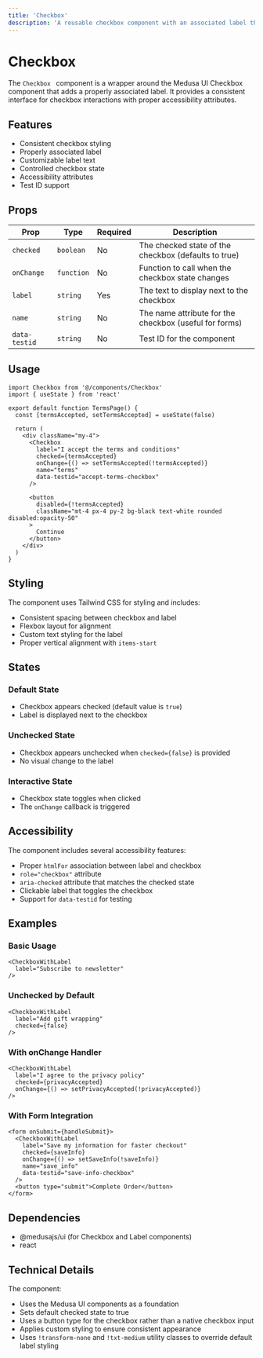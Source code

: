 ```yaml
---
title: 'Checkbox'
description: 'A reusable checkbox component with an associated label that provides consistent styling and accessibility features.'
---
```


# Checkbox

The `Checkbox ` component is a wrapper around the Medusa UI Checkbox component that adds a properly associated label. It provides a consistent interface for checkbox interactions with proper accessibility attributes.

## Features

- Consistent checkbox styling
- Properly associated label
- Customizable label text
- Controlled checkbox state
- Accessibility attributes
- Test ID support

## Props

| Prop | Type | Required | Description |
|------|------|----------|-------------|
| `checked` | `boolean` | No | The checked state of the checkbox (defaults to true) |
| `onChange` | `function` | No | Function to call when the checkbox state changes |
| `label` | `string` | Yes | The text to display next to the checkbox |
| `name` | `string` | No | The name attribute for the checkbox (useful for forms) |
| `data-testid` | `string` | No | Test ID for the component |

## Usage

```tsx copy
import Checkbox from '@/components/Checkbox'
import { useState } from 'react'

export default function TermsPage() {
  const [termsAccepted, setTermsAccepted] = useState(false)
  
  return (
    <div className="my-4">
      <Checkbox
        label="I accept the terms and conditions"
        checked={termsAccepted}
        onChange={() => setTermsAccepted(!termsAccepted)}
        name="terms"
        data-testid="accept-terms-checkbox"
      />
      
      <button 
        disabled={!termsAccepted}
        className="mt-4 px-4 py-2 bg-black text-white rounded disabled:opacity-50"
      >
        Continue
      </button>
    </div>
  )
}
```

## Styling

The component uses Tailwind CSS for styling and includes:

- Consistent spacing between checkbox and label
- Flexbox layout for alignment
- Custom text styling for the label
- Proper vertical alignment with `items-start`

## States

### Default State
- Checkbox appears checked (default value is `true`)
- Label is displayed next to the checkbox

### Unchecked State
- Checkbox appears unchecked when `checked={false}` is provided
- No visual change to the label

### Interactive State
- Checkbox state toggles when clicked
- The `onChange` callback is triggered

## Accessibility

The component includes several accessibility features:

- Proper `htmlFor` association between label and checkbox
- `role="checkbox"` attribute
- `aria-checked` attribute that matches the checked state
- Clickable label that toggles the checkbox
- Support for `data-testid` for testing

## Examples

### Basic Usage

```tsx copy
<CheckboxWithLabel 
  label="Subscribe to newsletter" 
/>
```

### Unchecked by Default

```tsx copy
<CheckboxWithLabel 
  label="Add gift wrapping" 
  checked={false}
/>
```

### With onChange Handler

```tsx copy
<CheckboxWithLabel 
  label="I agree to the privacy policy" 
  checked={privacyAccepted}
  onChange={() => setPrivacyAccepted(!privacyAccepted)}
/>
```

### With Form Integration

```tsx copy
<form onSubmit={handleSubmit}>
  <CheckboxWithLabel 
    label="Save my information for faster checkout" 
    checked={saveInfo}
    onChange={() => setSaveInfo(!saveInfo)}
    name="save_info"
    data-testid="save-info-checkbox"
  />
  <button type="submit">Complete Order</button>
</form>
```

## Dependencies

- @medusajs/ui (for Checkbox and Label components)
- react

## Technical Details

The component:

- Uses the Medusa UI components as a foundation
- Sets default checked state to true
- Uses a button type for the checkbox rather than a native checkbox input
- Applies custom styling to ensure consistent appearance
- Uses `!transform-none` and `!txt-medium` utility classes to override default label styling
